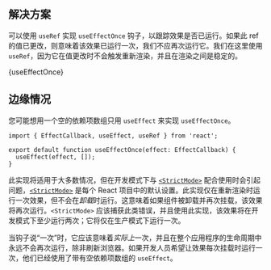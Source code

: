 

## 解决方案

可以使用 `useRef` 实现 `useEffectOnce` 钩子，以跟踪效果是否已运行。如果此 ref 的值已更改，则意味着该效果已运行一次，我们不应再次运行它。我们在这里使用 `useRef`，因为它在值更改时不会触发重新渲染，并且在渲染之间是稳定的。

<MDXCodeBlock>
  {useEffectOnce}
</MDXCodeBlock>

## 边缘情况

您可能想用一个空的依赖项数组只用 `useEffect` 来实现 `useEffectOnce`。

```tsx
import { EffectCallback, useEffect, useRef } from 'react';

export default function useEffectOnce(effect: EffectCallback) {
  useEffect(effect, []);
}
```

此实现将适用于大多数情况，但在开发模式下与 [`<StrictMode>`](https://react.dev/reference/react/StrictMode) 配合使用时会引起问题，[`<StrictMode>`](https://react.dev/reference/react/StrictMode) 是每个 React 项目中的默认设置。此实现仅在重新渲染时运行一次效果，但不会在*卸载*时运行。这意味着如果组件被卸载并再次挂载，该效果将再次运行。`<StrictMode>` 应该捕获此类错误，并且使用此实现，该效果将在开发模式下至少运行两次；它将仅在生产模式下运行一次。

当钩子说“一次”时，它应该意味着*实际上*一次，并且在整个应用程序的生命周期中永远不会再次运行，除非刷新浏览器。如果开发人员希望让效果每次挂载时运行一次，他们已经使用了带有空依赖项数组的 `useEffect`。

